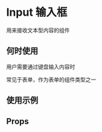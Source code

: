 # Input 输入框

用来接收文本型内容的组件

## 何时使用

用户需要通过键盘输入内容时

常见于表单，作为表单的组件类型之一

## 使用示例

<!-- Inject Stories -->

## Props

<!-- Inject Props -->
